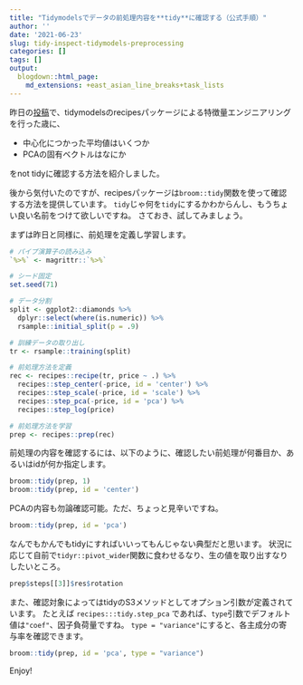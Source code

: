 ```yaml
---
title: "Tidymodelsでデータの前処理内容を**tidy**に確認する（公式手順）"
author: ''
date: '2021-06-23'
slug: tidy-inspect-tidymodels-preprocessing
categories: []
tags: []
output:
  blogdown::html_page:
    md_extensions: +east_asian_line_breaks+task_lists
---
```


昨日の[投稿](https://blog.atusy.net/2021/06/22/inspect-tidymodels-preprocessing/)で、tidymodelsのrecipesパッケージによる特徴量エンジニアリングを行った歳に、

- 中心化につかった平均値はいくつか
- PCAの固有ベクトルはなにか

をnot tidyに確認する方法を紹介しました。

後から気付いたのですが、recipesパッケージは`broom::tidy`関数を使って確認する方法を提供しています。
`tidy`じゃ何を`tidy`にするかわからんし、もうちょい良い名前をつけて欲しいですね。
さておき、試してみましょう。

まずは昨日と同様に、前処理を定義し学習します。

```r
# パイプ演算子の読み込み
`%>%` <- magrittr::`%>%`

# シード固定
set.seed(71)

# データ分割
split <- ggplot2::diamonds %>%
  dplyr::select(where(is.numeric)) %>%
  rsample::initial_split(p = .9)

# 訓練データの取り出し
tr <- rsample::training(split)

# 前処理方法を定義
rec <- recipes::recipe(tr, price ~ .) %>%
  recipes::step_center(-price, id = 'center') %>%
  recipes::step_scale(-price, id = 'scale') %>%
  recipes::step_pca(-price, id = 'pca') %>%
  recipes::step_log(price)

# 前処理方法を学習
prep <- recipes::prep(rec)
```

前処理の内容を確認するには、以下のように、確認したい前処理が何番目か、あるいはidが何か指定します。

```r
broom::tidy(prep, 1)
broom::tidy(prep, id = 'center')
```

PCAの内容も勿論確認可能。ただ、ちょっと見辛いですね。

```r
broom::tidy(prep, id = 'pca')
```

なんでもかんでもtidyにすればいいってもんじゃない典型だと思います。
状況に応じて自前で`tidyr::pivot_wider`関数に食わせるなり、生の値を取り出すなりしたいところ。

```r
prep$steps[[3]]$res$rotation
```


また、確認対象によってはtidyのS3メソッドとしてオプション引数が定義されています。
たとえば `recipes:::tidy.step_pca` であれば、`type`引数でデフォルト値は`"coef"`、因子負荷量ですね。
`type = "variance"`にすると、各主成分の寄与率を確認できます。

```r
broom::tidy(prep, id = 'pca', type = "variance")
```

Enjoy!